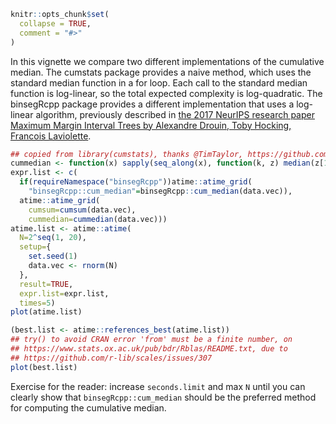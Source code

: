 <!--
%\VignetteEngine{litedown::vignette}
%\VignetteIndexEntry{Example: cumulative median}
-->

```r
knitr::opts_chunk$set(
  collapse = TRUE,
  comment = "#>"
)
```

In this vignette we compare two different implementations of the
cumulative median. The cumstats package provides a naive method, which
uses the standard median function in a for loop. Each call to the
standard median function is log-linear, so the total expected
complexity is log-quadratic. The binsegRcpp package provides a
different implementation that uses a log-linear algorithm, previously
described in [the 2017 NeurIPS research paper Maximum Margin Interval
Trees by Alexandre Drouin, Toby Hocking, Francois
Laviolette](https://proceedings.neurips.cc/paper/2017/hash/2288f691b58edecadcc9a8691762b4fd-Abstract.html).

```r
## copied from library(cumstats), thanks @TimTaylor, https://github.com/tdhock/atime/issues/89
cummedian <- function(x) sapply(seq_along(x), function(k, z) median(z[1:k]), z = x)
expr.list <- c(
  if(requireNamespace("binsegRcpp"))atime::atime_grid(
    "binsegRcpp::cum_median"=binsegRcpp::cum_median(data.vec)),
  atime::atime_grid(
    cumsum=cumsum(data.vec),
    cummedian=cummedian(data.vec)))
atime.list <- atime::atime(
  N=2^seq(1, 20),
  setup={
    set.seed(1)
    data.vec <- rnorm(N)
  },
  result=TRUE,
  expr.list=expr.list,
  times=5)
plot(atime.list)
```

```r
(best.list <- atime::references_best(atime.list))
## try() to avoid CRAN error 'from' must be a finite number, on
## https://www.stats.ox.ac.uk/pub/bdr/Rblas/README.txt, due to
## https://github.com/r-lib/scales/issues/307
plot(best.list)
```

Exercise for the reader: increase `seconds.limit` and max `N` until
you can clearly show that `binsegRcpp::cum_median` should be the
preferred method for computing the cumulative median.
